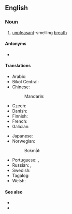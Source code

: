 ==English==

===Noun===
{{wikipedia}}
{{en-noun|~}}

# [[unpleasant]]-smelling [[breath]]

====Antonyms====
* {{l|en|good breath}}

====Translations====
{{trans-top|unpleasant breath}}
* Arabic: {{t|ar|بَخَر|m}}
* Bikol Central: {{t|bcl|mabatang hangaw}}
* Chinese:
*: Mandarin: {{t+|cmn|口臭|tr=kǒuchòu|sc=Hani}}
* Czech: {{t|cs|zápach z úst|m}}
* Danish: {{t|da|dårlig ånde|c}}
* Finnish: {{t|fi|[[pahanhajuinen]] [[hengitys]]}}
* French: {{t|fr|mauvaise haleine}}
* Galician: {{t+|gl|bafo|m}}
{{trans-mid}}
* Japanese: {{t+|ja|口臭|tr=こうしゅう, kōshū}}
* Norwegian:
*: Bokmål: {{t|nb|dårlig ånde|m}}
* Portuguese: {{t|pt|[[mau]] [[hálito]]|m}}, {{t+|pt|halitose|f}}
* Russian: {{t|ru|неприя́тный за́пах и́зо рта́|m}}, {{t|ru|галито́з|m}}
* Swedish: {{t|sv|dålig andedräkt|c}}
* Tagalog: {{t|tl|mabahong hininga}}
* Welsh: {{t+|cy|anadl ddrwg|f}}
{{trans-bottom}}

====See also====
* {{l|en|halitosis}}
* {{l|en|ozostomia}}